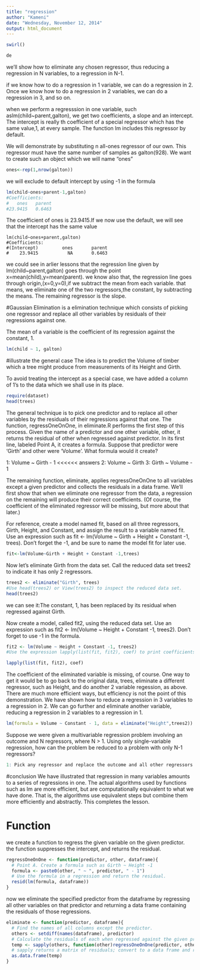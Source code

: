 ```yaml
---
title: "regression"
author: "Kameni"
date: "Wednesday, November 12, 2014"
output: html_document
---
```

```r
swirl()

de


```

we'll show how to eliminate any chosen regressor, thus reducing a regression in N variables, to a regression in N-1.

 if we know how to do a regression in 1 variable, we can do a regression in 2. Once we know how to do a regression in 2 variables, we can do a regression in 3, and so on.


when we perform a regresssion in one variable, such aslm(child~parent,galton), we get two coefficients, a slope and an intercept. The intercept is really th coefficient of a special regressor which has the same value,1, at every sample. The function lm includes this regressor by default.

We will demonstrate by substituting n all-ones regressor of our own. This regressor must have the same number of samples as galton(928). We want to create such an object which we will name "ones"

```r
ones<-rep(1,nrow(galton))

```

we will exclude to default intercept by using -1 in the formula

```r
lm(child~ones+parent-1,galton)
#Coefficients:
#   ones   parent  
#23.9415   0.6463
```

The coefficient of ones is 23.9415.If we now use the default, we will see that the intercept has the same value

```rfr
lm(child~ones+parent,galton)
#Coefficients:
#(Intercept)         ones       parent  
#    23.9415           NA       0.6463  

```


 we could see in arlier lessons that the regression line given by lm(child~parent,galton) goes through the point x=mean(child),y=mean(parent). we know also that, the regression line goes through origin,(x=0,y=0),if we subtract the mean from each variable. that means, we  eliminate one of the two regressors,the constant, by  subtracting the means. The remaining regressor is the slope.
 


#Gaussian Elimination
is a elimination technique which consists of picking one regressor and replace all other variables by residuals of their regressions against one.

The mean of a variable is the coefficient of its regression against the constant, 1. 

```r
lm(child ~ 1, galton)
```

#illustrate the general case 
The idea is to predict the Volume of timber which a tree might produce from measurements of its Height and Girth.

To avoid treating the intercept as a special case, we have added a column of 1's to the data which we shall use in its place.
```r
require(dataset)
head(trees)
```

The general technique is to pick one predictor and to replace all other variables by the residuals of their regressions against that one. The function, regressOneOnOne, in eliminate.R performs the first step of this process. Given the name of a predictor and one other variable, other, it returns the residual of other when regressed against predictor. In its first line, labeled Point A, it creates a formula. Suppose that predictor were 'Girth' and other were 'Volume'. What formula would it create?

1: Volume ~ Girth - 1 <<<<<< answers
2: Volume ~ Girth
3: Girth ~ Volume - 1




The remaining function, eliminate, applies regressOneOnOne to all variables except a given predictor and collects the residuals in a data frame. We'll first show that when we eliminate one regressor from the data, a regression on the remaining will produce their correct coefficients. (Of course, the coefficient of the eliminated regressor will be missing, but more about that later.)


For reference, create a model named fit, based on all three regressors, Girth, Height, and Constant, and assign the result to a variable named fit. Use an expression such as fit <- lm(Volume ~ Girth + Height + Constant -1, trees). Don't forget the -1, and be sure to name the model fit for later use.

```r
fit<-lm(Volume~Girth + Height + Constant -1,trees)
```

Now let's eliminate Girth from the data set. Call the reduced data set trees2 to indicate it has only 2 regressors.

```r
trees2 <- eliminate("Girth", trees)
#Use head(trees2) or View(trees2) to inspect the reduced data set.
head(trees2)
```
we can see it:The constant, 1, has been replaced by its residual when regressed against Girth.


Now create a model, called fit2, using the reduced data set. Use an expression such as fit2 <- lm(Volume ~ Height + Constant -1, trees2). Don't forget to use -1 in the formula.

```r
fit2 <- lm(Volume ~ Height + Constant -1, trees2)
#Use the expression lapply(list(fit, fit2), coef) to print coefficients of fit and fit2 for comparison.

lapply(list(fit, fit2), coef)
```


 The coefficient of the eliminated variable is missing, of course. One way to get it would be to go back to the original data, trees, eliminate a different regressor, such as Height, and do another 2 variable regession, as above. There are much more efficient ways, but efficiency is not the point of this demonstration. We have shown how to reduce a regression in 3 variables to a regression in 2. We can go further and eliminate another variable, reducing a regression in 2 variables to a regression in 1.


```r
lm(formula = Volume ~ Constant - 1, data = eliminate("Height",trees2))

```


Suppose we were given a multivariable regression problem involving an outcome and N regressors, where N > 1. Using only single-variable regression, how can the problem be reduced to a problem with only N-1 regressors?

```r
1: Pick any regressor and replace the outcome and all other regressors by their residuals against the chosen one.
```


#conclusion
 We have illustrated that regression in many variables amounts to a series of regressions in one. The actual algorithms used by functions such as lm are more efficient, but are computationally equivalent to what we have done. That is, the algorithms use equivalent steps but combine them more efficiently and abstractly. This completes the lesson.


# Function


we create a function to regress the given variable on the given predictor. the function  suppresses the intercept, and returns the residual.
```r
regressOneOnOne <- function(predictor, other, dataframe){
  # Point A. Create a formula such as Girth ~ Height -1
  formula <- paste0(other, " ~ ", predictor, " - 1")
  # Use the formula in a regression and return the residual.
  resid(lm(formula, dataframe))
}
```

now we eliminate the specified predictor from the dataframe by
 regressing all other variables on that predictor and returning a data frame containing the residuals of those regressions.

```r
eliminate <- function(predictor, dataframe){
  # Find the names of all columns except the predictor.
  others <- setdiff(names(dataframe), predictor)
  # Calculate the residuals of each when regressed against the given predictor
  temp <- sapply(others, function(other)regressOneOnOne(predictor, other, dataframe))
  # sapply returns a matrix of residuals; convert to a data frame and return.
  as.data.frame(temp)
}
```

